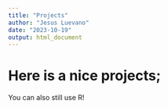 ```yaml
---
title: "Projects"
author: "Jesus Luevano"
date: "2023-10-19"
output: html_document
---
```


# Here is a nice projects;

You can also still use R!

